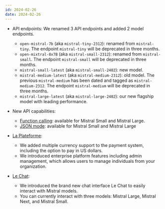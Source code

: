 ```yaml
---
id: 2024-02-26
date: 2024-02-26
---
```


- API endpoints: We renamed 3 API endpoints and added 2 model endpoints. <Tag api/>

  - `open-mistral-7b` (aka `mistral-tiny-2312`): renamed from `mistral-tiny`. The endpoint `mistral-tiny` will be deprecated in three months.
  - `open-mixtral-8x7B` (aka `mistral-small-2312`): renamed from `mistral-small`. The endpoint `mistral-small` will be deprecated in three months.
  - `mistral-small-latest` (aka `mistral-small-2402`): new model. <Tag model/>
  - `mistral-medium-latest` (aka `mistral-medium-2312`): old model. The previous `mistral-medium` has been dated and tagged as `mistral-medium-2312`. The endpoint `mistral-medium` will be deprecated in three months.
  - `mistral-large-latest` (aka `mistral-large-2402`): our new flagship model with leading performance. <Tag model/>

- New API capabilities: <Tag api/>

  - [Function calling](/capabilities/function_calling): available for Mistral Small and Mistral Large.
  - [JSON mode](/capabilities/structured-output/json_mode): available for Mistral Small and Mistral Large

- [La Plateforme](https://console.mistral.ai/): <Tag other/>

  - We added multiple currency support to the payment system, including the option to pay in US dollars.
  - We introduced enterprise platform features including admin management, which allows users to manage individuals from your organization.

- [Le Chat](https://chat.mistral.ai/): <Tag other />
  - We introduced the brand new chat interface Le Chat to easily interact with Mistral models.
  - You can currently interact with three models: Mistral Large, Mistral Next, and Mistral Small. 